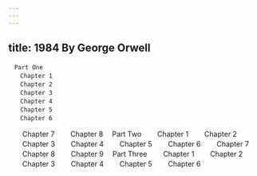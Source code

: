 ```yaml
---
---
---
```

title: 1984 By George Orwell
---


```
　Part One
　　Chapter 1
　　Chapter 2
　　Chapter 3
　　Chapter 4
　　Chapter 5
　　Chapter 6
```
　　Chapter 7
　　Chapter 8
　Part Two
　　Chapter 1
　　Chapter 2
　　Chapter 3
　　Chapter 4
　　Chapter 5
　　Chapter 6
　　Chapter 7
　　Chapter 8
　　Chapter 9
　Part Three
　　Chapter 1
　　Chapter 2
　　Chapter 3
　　Chapter 4
　　Chapter 5
　　Chapter 6